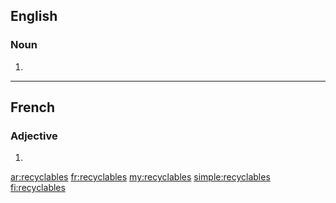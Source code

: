 ==English==

===Noun===
{{head|en|noun plural form}}

# {{plural of|recyclable|lang=en}}

----

==French==

===Adjective===
{{fr-adj-form}}

# {{plural of|recyclable|lang=fr}}

[[ar:recyclables]]
[[fr:recyclables]]
[[my:recyclables]]
[[simple:recyclables]]
[[fi:recyclables]]